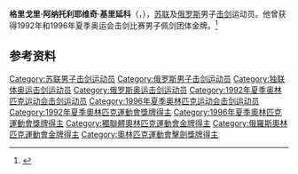 {{NoteTA|G1=Sports}}
'''格里戈里·阿纳托利耶维奇·基里延科'''（{{lang-ru|Григорий Анатольевич Кириенко}}，{{bd|1965年|9月29日|}}），[[苏联|苏联]]及[[俄罗斯|俄罗斯]]男子[[击剑|击剑]]运动员。他曾获得1992年和1996年夏季奥运会击剑比赛男子佩剑团体金牌。<ref>{{Cite web|title=Grigorii KIRIYENKO|url=https://www.olympic.org/grigorii-kiriyenko|accessdate=2021-03-14|date=2021-03-14|work=International Olympic Committee|language=en}}</ref>

== 参考资料 ==
{{reflist}}

{{奥林匹克运动会击剑比赛男子佩剑团体冠军}}
{{世界击剑锦标赛男子佩剑个人冠军}}

{{Authority control}}
{{DEFAULTSORT:Kiriyenko}}
[[Category:苏联男子击剑运动员|Category:苏联男子击剑运动员]]
[[Category:俄罗斯男子击剑运动员|Category:俄罗斯男子击剑运动员]]
[[Category:独联体奥运击剑运动员|Category:独联体奥运击剑运动员]]
[[Category:俄罗斯奥运击剑运动员|Category:俄罗斯奥运击剑运动员]]
[[Category:1992年夏季奥林匹克运动会击剑运动员|Category:1992年夏季奥林匹克运动会击剑运动员]]
[[Category:1996年夏季奥林匹克运动会击剑运动员|Category:1996年夏季奥林匹克运动会击剑运动员]]
[[Category:1992年夏季奧林匹克運動會獎牌得主|Category:1992年夏季奧林匹克運動會獎牌得主]]
[[Category:1996年夏季奧林匹克運動會獎牌得主|Category:1996年夏季奧林匹克運動會獎牌得主]]
[[Category:獨聯體奧林匹克運動會金牌得主|Category:獨聯體奧林匹克運動會金牌得主]]
[[Category:俄羅斯奧林匹克運動會金牌得主|Category:俄羅斯奧林匹克運動會金牌得主]]
[[Category:奧林匹克運動會擊劍獎牌得主|Category:奧林匹克運動會擊劍獎牌得主]]